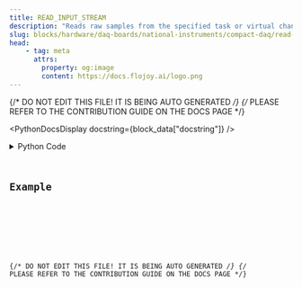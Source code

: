 ```yaml
---
title: READ_INPUT_STREAM
description: "Reads raw samples from the specified task or virtual channels."
slug: blocks/hardware/daq-boards/national-instruments/compact-daq/read-input-stream
head:
    - tag: meta
      attrs:
        property: og:image
        content: https://docs.flojoy.ai/logo.png
---
```


{/* DO NOT EDIT THIS FILE! IT IS BEING AUTO GENERATED */}
{/* PLEASE REFER TO THE CONTRIBUTION GUIDE ON THE DOCS PAGE */}


<PythonDocsDisplay docstring={block_data["docstring"]} />
<details>
<summary>Python Code</summary>



<Code code={pythonCode} lang="py" wrap theme="dracula" />

[Find this Flojoy Block on GitHub](https://github.com/flojoy-ai/blocks/blob/main/blocks/HARDWARE/DAQ_BOARDS/NATIONAL_INSTRUMENTS/COMPACT_DAQ/READ_INPUT_STREAM/READ_INPUT_STREAM.py)

</details>

## Example


<GetHelpWidget />


<AppDisplay app={app} blockName="READ_INPUT_STREAM" client:visible />


<Example />

{/* DO NOT EDIT THIS FILE! IT IS BEING AUTO GENERATED */}
{/* PLEASE REFER TO THE CONTRIBUTION GUIDE ON THE DOCS PAGE */}
